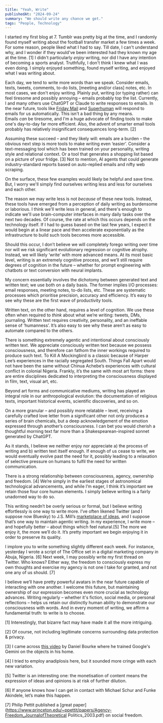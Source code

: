 ```yaml
---
title: "Yeah, Write"
publishedAt: "2024-09-24"
summary: "We should write any chance we get."
tags: "People, Technology"
---
```


I started my first blog at 7. Tumblr was pretty big at the time, and I randomly found myself writing about the football transfer market a few times a week. For some reason, people liked what I had to say. Till date, I can't understand why, and I wonder if they would've been interested had they known my age at the time. \[1\] I didn't particularly _enjoy_ writing, nor did I have any intention of becoming a sports analyst. Truthfully, I don't think I knew what I was even doing. I simply enjoyed something, found myself writing, and enjoyed what I was writing about. 

Each day, we tend to write more words than we speak. Consider emails, texts, tweets, comments, to-do lists, \[meeting and/or class\] notes, etc. In most cases, we don't enjoy writing. Plainly put, writing (or typing rather) can feel tiresome and possibly annoying – emails probably top the list. Currently, I and many others use ChatGPT or Claude to write responses to emails. In the near future, tools like [Friday Mail](https://www.fridaymail.ai/) and [Superhuman](https://www.superhuman.com/) will respond to emails for us automatically. This isn't a bad thing by any means. Emails _can_ be tiresome, and I'm a huge advocate of finding tools to make one's day-to-day far more efficient. Also, the advent of smarter email tools probably has relatively insignificant consequences long-term. \[2\]

Assuming these succeed – and they likely will: emails are a burden – the obvious next step is more tools to make writing even ‘easier’. Consider a text-messaging tool which has been trained on your personality, writing style and relational context. Or a tool that generates a shopping list based on a picture of your fridge. \[3\] Not to mention, AI agents that could generate industry-standard reports based on auto-replied emails and nifty web scraping.

On the surface, these few examples would likely be helpful and save time. But, I worry we'll simply find ourselves writing less and less for ourselves and each other.

The reason we may write less is not _because_ of these new tools. Instead, these tools have emerged from a perception of daily writing as burdensome or laborious. I think we'll write less in general, and there's enough to indicate we'll use brain-computer interfaces in many daily tasks over the next two decades. Of course, the rate at which this occurs depends on the technology itself. If I had to guess based on the last few years, I expect it would begin at a linear pace and then accelerate exponentially as the infrastructure to build such tools becomes more accessible.

Should this occur, I don’t believe we will completely forego writing over time nor will we risk significant evolutionary regression or cognitive atrophy. Instead, we will likely ‘write’ with more advanced means. At its most basic level, writing is an extremely cognitive process, and we’ll still require degrees of cognition in the future – whether for prompt engineering with chatbots or text conversion with neural implants. 

My concern essentially involves the dichotomy between generated text and written text; we use both on a daily basis. The former implies I/O processes: email responses, meeting notes, to-do lists, etc. These are systematic processes which prioritise precision, accuracy and efficiency. It’s easy to see why these are the first wave of productivity tools. 

Written text, on the other hand, requires a level of cognition. We use these often when required to _think_ about what we’re writing: tweets, DMs, journaling. Written text requires creativity, personality, and an ineffable sense of ‘humanness’. It’s also easy to see why these aren’t as easy to automate compared to the others.

There is something extremely agentic and intentional about consciously written text. We appreciate consciously written text because we possess consciousness, and therefore can fathom the inner workings required to produce such text. To Kill A Mockingbird is a classic because of Harper Lee’s experiences in the racially segregated South. Things Fall Apart would not have been the same without Chinua Achebe’s experiences with cultural conflict in colonial Nigeria. Frankly, it’s the same with most art forms: there are entire disciplines dedicated to interpreting the consciousness displayed in film, text, visual art, etc.

Beyond art forms and communicative mediums, writing has played an integral role in our anthropological evolution: the documentation of religious texts, important historical events, scientific discoveries, and so on. 

On a more granular – and possibly more relatable – level, receiving a carefully crafted love letter from a significant other not only produces a series of brain chemicals, but a deep acknowledgement of the emotion expressed through another’s consciousness. I can bet you would cherish a thoughtful morning text far more than a Shakespearean-inspired sonnet generated by ChatGPT.

As it stands, I believe we neither enjoy nor appreciate a) the process of writing and b) written text itself enough. If enough of us cease to write, we would eventually evolve past the need for it, possibly leading to a relaxation of selective pressure on humans to fulfil the need for written communication.

There is a strong relationship between consciousness, agency, ownership and freedom. \[4\] We’re simply in the earliest stages of astronomical technological advancements, and while I’m eager, I think it’s important we retain those four core human elements. I simply believe writing is a fairly unadorned way to do so. 

This writing needn’t be overly serious or formal, but I believe writing effortlessly is one way to write more. I’ve often likened Twitter (and I suppose now Bluesky) to J.S. Mill’s [marketplace of ideas](https://www.jstor.org/stable/23559183), and I suppose that’s one way to maintain agentic writing. In my experience, I write more – and hopefully better – about things which feel natural.\[5\] The more we enjoy it, the more we’ll do it. It’s pretty important we begin enjoying it in order to preserve its quality.

I implore you to write something slightly different each week. For instance, yesterday I wrote a script of The Office set in a digital marketing company in Abuja, Nigeria. \[6\] Next week, I may possibly write my first thread on Twitter. Who knows? Either way, the freedom to consciously express my own thoughts and exercise my agency is not one I take for granted, and not one any of us should. \[7\] 

I believe we’ll have pretty powerful avatars in the near future capable of interacting with one another. I welcome this future, but maintaining ownership of our expression becomes even more crucial as technology advances. Writing regularly – whether it's fiction, social media, or personal reflections – helps us retain our distinctly human ability to demonstrate our consciousness with words. And in every moment of writing, we affirm a fundamental truth: to write is to choose.

\[1\] Interestingly, that bizarre fact may have made it all the more intriguing. 

\[2\] Of course, not including legitimate concerns surrounding data protection & privacy. 

\[3\] I came across [this video](https://x.com/mrdbourke/status/1863870479167279486?s=42) by Daniel Bourke where he trained Google's Gemini on the objects in his home. 

\[4\] I tried to employ anadiplosis here, but it sounded more cringe with each new variation. 

\[5\] Twitter is an interesting one: the monetisation of content means the expression of ideas and opinions is at risk of further dilution. 

\[6\] If anyone knows how I can get in contact with Michael Schur and Funke Akindele, let’s make this happen. 

\[7\] Philip Pettit published a [great paper](https://www.princeton.edu/~ppettit/papers/Agency-Freedom_JournalofTheoretical Politics_2003.pdf) on social freedom.
